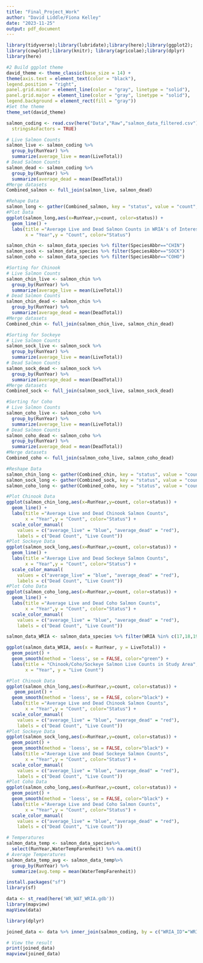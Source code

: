 ```yaml
---
title: "Final_Project_Work"
author: "David Liddle/Fiona Kelley"
date: "2023-11-25"
output: pdf_document
---
```


```r

library(tidyverse);library(lubridate);library(here);library(ggplot2);
library(cowplot);library(knitr); library(agricolae);library(dplyr)
library(here)
```

```r
#2 Build ggplot theme
david_theme <- theme_classic(base_size = 14) +
theme(axis.text = element_text(color = "black"),
legend.position = "right",
panel.grid.minor = element_line(color = "gray", linetype = "solid"),
panel.grid.major = element_line(color = "gray", linetype = "solid"),
legend.background = element_rect(fill = "gray"))
#Set the theme
theme_set(david_theme)
```

```r
salmon_coding <- read.csv(here("Data","Raw","salmon_data_filtered.csv"),
  stringsAsFactors = TRUE)
```

```r
# Live Salmon Counts
salmon_live <- salmon_coding %>%
  group_by(RunYear) %>%
  summarize(average_live = mean(LiveTotal))
# Dead Salmon Counts
salmon_dead <- salmon_coding %>%
  group_by(RunYear) %>%
  summarize(average_dead = mean(DeadTotal))
#Merge datasets
Combined_salmon <- full_join(salmon_live, salmon_dead)
```

```r
#Rehape Data
salmon_long <- gather(Combined_salmon, key = "status", value = "count", -RunYear)
#Plot Data
ggplot(salmon_long,aes(x=RunYear,y=count, color=status)) + 
  geom_line() +
  labs(title ="Average Live and Dead Salmon Counts in WRIA's of Interest from 1973 to 2023",
       x = "Year",y = "Count", color="Status")

```
```r
salmon_chin <- salmon_data_species %>% filter(SpeciesAbbr=="CHIN")
salmon_sock <- salmon_data_species %>% filter(SpeciesAbbr=="SOCK")
salmon_coho <- salmon_data_species %>% filter(SpeciesAbbr=="COHO")
```

```r
#Sorting for Chinook
# Live Salmon Counts
salmon_chin_live <- salmon_chin %>%
  group_by(RunYear) %>%
  summarize(average_live = mean(LiveTotal))
# Dead Salmon Counts
salmon_chin_dead <- salmon_chin %>%
  group_by(RunYear) %>%
  summarize(average_dead = mean(DeadTotal))
#Merge datasets
Combined_chin <- full_join(salmon_chin_live, salmon_chin_dead)

#Sorting for Sockeye
# Live Salmon Counts
salmon_sock_live <- salmon_sock %>%
  group_by(RunYear) %>%
  summarize(average_live = mean(LiveTotal))
# Dead Salmon Counts
salmon_sock_dead <- salmon_sock %>%
  group_by(RunYear) %>%
  summarize(average_dead = mean(DeadTotal))
#Merge datasets
Combined_sock <- full_join(salmon_sock_live, salmon_sock_dead)

#Sorting for Coho
# Live Salmon Counts
salmon_coho_live <- salmon_coho %>%
  group_by(RunYear) %>%
  summarize(average_live = mean(LiveTotal))
# Dead Salmon Counts
salmon_coho_dead <- salmon_coho %>%
  group_by(RunYear) %>%
  summarize(average_dead = mean(DeadTotal))
#Merge datasets
Combined_coho <- full_join(salmon_coho_live, salmon_coho_dead)

```

```r
#Reshape Data
salmon_chin_long <- gather(Combined_chin, key = "status", value = "count", -RunYear)
salmon_sock_long <- gather(Combined_sock, key = "status", value = "count", -RunYear)
salmon_coho_long <- gather(Combined_coho, key = "status", value = "count", -RunYear)
```

```r
#Plot Chinook Data
ggplot(salmon_chin_long,aes(x=RunYear,y=count, color=status)) + 
  geom_line() +
  labs(title ="Average Live and Dead Chinook Salmon Counts",
       x = "Year",y = "Count", color="Status") +
  scale_color_manual(
    values = c("average_live" = "blue", "average_dead" = "red"),
    labels = c("Dead Count", "Live Count"))
#Plot Sockeye Data
ggplot(salmon_sock_long,aes(x=RunYear,y=count, color=status)) + 
  geom_line() +
  labs(title ="Average Live and Dead Sockeye Salmon Counts",
       x = "Year",y = "Count", color="Status") +
  scale_color_manual(
    values = c("average_live" = "blue", "average_dead" = "red"),
    labels = c("Dead Count", "Live Count"))
#Plot Coho Data
ggplot(salmon_coho_long,aes(x=RunYear,y=count, color=status)) + 
  geom_line() +
  labs(title ="Average Live and Dead Coho Salmon Counts",
       x = "Year",y = "Count", color="Status") +
  scale_color_manual(
    values = c("average_live" = "blue", "average_dead" = "red"),
    labels = c("Dead Count", "Live Count"))

salmon_data_WRIA <- salmon_data_species %>% filter(WRIA %in% c(17,18,19))

ggplot(salmon_data_WRIA, aes(x = RunYear, y = LiveTotal)) +
  geom_point() +
  geom_smooth(method = 'loess', se = FALSE, color="green") +
  labs(title = "Chinook/Coho/Sockeye Salmon Live Counts in Study Area",
       x = "Year", y = "Live Count")
```
```r
#Plot Chinook Data
ggplot(salmon_chin_long,aes(x=RunYear,y=count, color=status)) + 
   geom_point() +
  geom_smooth(method = 'loess', se = FALSE, color="black") +
  labs(title ="Average Live and Dead Chinook Salmon Counts",
       x = "Year",y = "Count", color="Status") +
  scale_color_manual(
    values = c("average_live" = "blue", "average_dead" = "red"),
    labels = c("Dead Count", "Live Count"))
#Plot Sockeye Data
ggplot(salmon_sock_long,aes(x=RunYear,y=count, color=status)) + 
  geom_point() +
  geom_smooth(method = 'loess', se = FALSE, color="black") +
  labs(title ="Average Live and Dead Sockeye Salmon Counts",
       x = "Year",y = "Count", color="Status") +
  scale_color_manual(
    values = c("average_live" = "blue", "average_dead" = "red"),
    labels = c("Dead Count", "Live Count"))
#Plot Coho Data
ggplot(salmon_coho_long,aes(x=RunYear,y=count, color=status)) + 
  geom_point() +
  geom_smooth(method = 'loess', se = FALSE, color="black") +
  labs(title ="Average Live and Dead Coho Salmon Counts",
       x = "Year",y = "Count", color="Status") +
  scale_color_manual(
    values = c("average_live" = "blue", "average_dead" = "red"),
    labels = c("Dead Count", "Live Count"))
```

```r
# Temperatures
salmon_data_temp <- salmon_data_species%>%
  select(RunYear,WaterTempFarenheit) %>% na.omit()
# Average Temperatures
salmon_data_temp_avg <- salmon_data_temp%>%
  group_by(RunYear) %>%
  summarize(avg.temp = mean(WaterTempFarenheit))
```

```r
install.packages("sf")
library(sf)

data <- st_read(here('WR_WAT_WRIA.gdb'))
library(mapview)
mapView(data)

library(dplyr)

joined_data <- data %>% inner_join(salmon_coding, by = c("WRIA_ID"="WRIA"))

# View the result
print(joined_data)
mapview(joined_data)
```


```r
```


